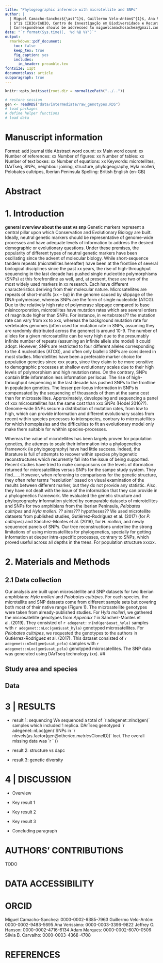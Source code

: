 ```yaml
---
title: "Phylogeographic inference with microtellite and SNPs"
author: |
  | Miguel Camacho-Sanchez${\ast^1}$, Guillermo Velo-Antón$^{1}$, Ana Veríssimo$^1$, Silvia Carvalho$^2$
  | $^1$ CIBIO/InBIO, Centro de Investigação em Biodiversidade e Recursos Genéticos da Universidade do Porto, Vairão, Portugal
  | Correspondence should be addressed to miguelcamachosachez@gmail.com
date: "`r format(Sys.time(), '%d %B %Y')`"
output:
  rmarkdown::pdf_document:
    toc: false
    keep_tex: true
    fig_caption: yes
    includes:
      in_header: preamble.tex
fontsize: 11pt
documentclass: article
subparagraph: true
---
```


```r
knitr::opts_knit$set(root.dir = normalizePath("../.."))
```

```r
# restore session
gen <- readRDS("data/intermediate/raw_genotypes.RDS")
# load packages
# define helper functions
# load data

```
# Manuscript information

Format: add journal title  \newline
Abstract word count: xx \newline
Main word count: xx  \newline
Number of references: xx  \newline
Number of figures: xx  \newline
Number of tables: xx  \newline
Number of text boxes: xx  \newline
Number of equations: xx  \newline
Keywords: microtellites, DArTseq, SNPs, neighbour joining, structure, phylogeography, Hyla molleri, Pelobates cultripes, Iberian Peninsula   \newline
Spelling: British English (en-GB)   \newline
\clearpage

# Abstract


\clearpage

# 1. Introduction
**general overview about the usat vs snp**
Genetic markers represent a central pillar upon which Conservation and Evolutionary Biology are built. Ideally, neutral genetic markers should be representative of genome-wide processes and have  adequate levels of information to address the desired demographic or evolutionary questions. Under these premises, the popularity of different types of neutral genetic markers have been oscillating since the advent of molecular biology. While short-sequence tandem repeats (microtellites hereafter) have been at the frontline of several biological disciplines since the past xx years, the rise of high-throughput sequencing in the last decade has pushed single nucleotide polymorphisms (SNPs) at this forefrontline as well, and, at present, these are two of the most widely used markers in xx research. Each have different characteristics deriving from their molecular nature. Microsatellites are repeats of short-motifs (xx -- bp) in the genome caused by slippage of the DNA-polymerase, whereas SNPs are the form of single nucleotide (ATCG). Due to the relatively high rate of polymerase slippage compared to base misincorporation, microtellites have mutation rates which are several orders of magnitude higher than SNPs. For instance, in vertebrates?? the mutation rate can vary from xx to xxx, whereas the background mutation rate for vertebrates genomes (often used for mutation rate in SNPs, assuming they are randomly distributed across the genome) is around 10-9. The number of alleles for a given microsatellite can be very high due to the presumably infinite number of repeats (assuming an infinite allele site model) it could adopt. However, SNPs are restricted to four different alleles corresponding to the 4 nucleotides (ATCG), and often only biallelic SNPs are considered in most studies.
Microtellites have been a preferable marker choice for population genetics since xxx years, since they claim to be more sensitive to demographic processes at shallow evolutionary scales due to their high levels of polymorphism and high mutation rates. On the contrary, SNPs contain little information less information per locus. The rise of high-throughput sequencing in the last decade has pushed SNPs to the frontline in population genetics. The lesser per-locus information in SNPs is compensated by the sequencing of thousands of them at the same cost than for microsatellites. Approximately, developeing and sequencing a panel of xxx microsatellites has the same cost than xxx SNPs (Hodel 2016??). Genome-wide SNPs secure a distribution of mutation rates, from low to high, which can provide information and different evolutionary scales from recent within species processes to interspecies, contrary to microsatellites for which homoplasies and the difficulties to fit an evolutionary model only make them suitable for whithin species-processes.

Whereas the value of microtellites has been largely proven for population genetics, the attemps to scale their information into a phylogenetics framework (ie phylogeography) have had little success. Indeed, the literature is full of attempts to recover within species phylogenetic reconstructures which recurrently fall into the issue of being supported. Recent studies have tried to make comparisons on the levels of iformation returned for microsatelllites versus SNPs for the sampe study system. They find...... However, when referening to comparisons for the genetic structure, they often refer terms "resolution" based on visual examination of the results between different marker, but they do not provide any statistic. Also, they have not dealt with the issue of the information that they can provide in a phylogenetics framework.
We evaluated the genetic structure and phylogeography information yielded by comparable datasets of microtellites and SNPs for two amphibians from the Iberian Peninsula, *Pelobates cultripes* and *Hyla molleri*. ?? aims??? hypotheses?? We used microtellite datasets from published studies, Gutiérrez-Rodríguez et al. (2017) (for *P. cultripes*) and Sánchez-Montes et al. (2019), for *H. molleri*, and newly sequenced panels of SNPs. Our tree reconstructions underline the strong limitations of using microsatellites for phylogenetics, specially for getting information at deeper intra-specific processes, contrary to SNPs, which proved useful across all depths in the trees. For population structure xxxxx.

# 2. Materials and Methods
## 2.1 Data collection
Our analysis are built upon microsatellite and SNP datasets for two Iberian amphibians: *Hyla molleri* and *Pelobates cultripes*. For each species, the microtellite and SNP datasets come from different sample sets but covering both most of their native range (Figure 1).
The microsatellite genotypes were taken from already-published studies. For *Hyla molleri*, we gathered the microsatellite genotypes from *Appendix 1* in Sánchez-Montes et al. (2019). They consisted of `r adegenet::nInd(gen$usat_hyla)` samples with `r adegenet::nLoc(gen$usat_hyla)` genotyped microsatellites. For *Pelobates cultripes*, we requested the genotypes to the authors in Gutiérrez-Rodríguez et al. (2017). This dataset consisted of `r adegenet::nInd(gen$usat_pelo)` samples with `r adegenet::nLoc(gen$usat_pelo)` genotyped microsatellites.
The SNP data was generated using DArTseq technology (xx).
##

## Study area and species


## Data



# 3 | RESULTS

* result 1: sequencing
We sequenced a total of ´r adegenet::nInd(gen)´ samples which included 1 replica. DArTseq genotyped ´r adegenet::nLoc(gen)´SNPs in ´r nlevels(as.factor(gen@other$loc.metrics$CloneID))´ loci. The overall missing data was ´r ´ ()

* result 2: structure vs dapc

* result 3: genetic diversity


# 4 | DISCUSSION

* Overview

* Key result 1

* Key result 2

* Key result 3

* Concluding paragraph

# AUTHORS' CONTRIBUTIONS

TODO

# DATA ACCESSIBILITY



# ORCID

Miguel Camacho-Sanchez: 0000-0002-6385-7963 \newline
Guillermo Velo-Antón: 0000-0002-9483-5695 \newline
Ana Veríssimo: 0000-0003-3396-9822 \newline
Jeffrey O. Hanson: 0000-0002-4716-6134
Adam Marques: 0000-0002-6070-0506
Silvia B. Carvalho: 0000-0003-4368-4708 \newline

\clearpage

# REFERENCES
